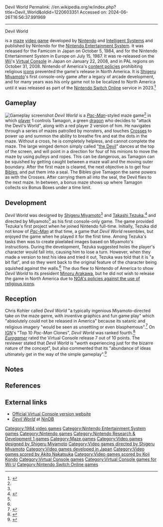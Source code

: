 Devil World
Permalink: //en.wikipedia.org/w/index.php?title=Devil_World&oldid=1220603351
Accessed on: 2024-06-26T16:56:37.991969



------
Devil World
{{for|the unrelated 1987 arcade game by Konami|Dark Adventure}}
{{Infobox video game
| image = DevilWorldBoxart.jpg
| caption = European box art
| developer = [[Nintendo Research & Development 1|Nintendo R&D1]]<br>[[Intelligent Systems]]
| publisher = [[Nintendo]]
| series = 
| engine = 
| platforms = [[Nintendo Entertainment System]]
| released = {{Video game release|JP|October 5, 1984<ref name="Copyright">{{cite web |title=Devil world (FCS) (Registration Number PA0000624019) |url=https://cocatalog.loc.gov |website=[[United States Copyright Office]] |access-date= 5 June 2021}}</ref>|EU|July 15, 1987<ref>{{cite magazine |title=Retro Diary |magazine=[[Retro Gamer]] |publisher=[[Imagine Publishing]] |location=[[Bournemouth]] |issue=104 |date=July 2012 |page=13 |issn=1742-3155 |oclc=489477015}}</ref>}}
| genre = [[Maze video game|Maze]]
| modes = [[Single-player]], [[Multiplayer video game|multiplayer]]
| director = [[Shigeru Miyamoto]]
| producer = 
| designer = Shigeru Miyamoto<ref name="iwataasks" />{{rp|4}}<br />[[Takashi Tezuka]]<ref name="iwataasks" />{{rp|3, 4}}
| programmer = 
| artist = 
| writer = 
| composer = [[Koji Kondo]]<ref name="music">{{cite AV media notes |url=http://vgmdb.net/album/404 |title=Famicom 20th Anniversary Original Sound Tracks Vol. 1 |year=2004 |publisher=Scitron Digital Contents Inc.}}</ref><br />[[Akito Nakatsuka]]<ref name="music" />
| title = Devil World
}}

{{Nihongo foot|'''''Devil World'''''|デビルワールド|Debiru Wārudo|group=lower-alpha|lead=yes}} is a [[List of maze video games|maze]] [[video game]] developed by [[Nintendo]] and [[Intelligent Systems]] and published by Nintendo for the [[Nintendo Entertainment System]]. It was released for the Famicom in Japan on October 5, 1984, and for the Nintendo Entertainment System in Europe on July 15, 1987. It was re-released on the [[Wii]]'s [[Virtual Console]] in Japan on January 22, 2008, and in PAL regions on October 31, 2008. Nintendo of America's [[Nintendo#Content guidelines|content policies]] prohibiting religious [[icon]]s prevented the game's release in North America. It is [[Shigeru Miyamoto]]'s first console-only game after a legacy of arcade development, and for many years was his only game not to be localized to North America until it was released as part of the [[Nintendo Switch Online]] service in 2023.<ref>{{cite web |title=Nintendo Expands Switch Online's NES & Game Boy Library with Three More Classics |url=https://www.nintendolife.com/news/2023/10/nintendo-expands-switch-onlines-nes-and-game-boy-library-with-three-more-classics |website=Nintendo Life |access-date= 31 October 2023}}</ref>

== Gameplay ==
[[File:Devil World screenshot.png|thumb|left|Gameplay screenshot]]
''Devil World'' is a ''[[Pac-Man]]''-styled maze game<ref name="Power-Up"/>{{rp|232}} in which  [[Player (game)|player]] 1 controls Tamagon, a green [[dragon]] who decides to "attack the Devil's World", along with a red player 2 version of him. He navigates through a series of mazes patrolled by monsters, and touches [[Christian cross|Cross]]es to power up and summon the ability to breathe fire and eat the dots in the maze. Without a cross, he is completely helpless, and cannot complete the maze. The large winged demon simply called "[[Devil|the Devil]]" dances at the top of the screen, and will point in a direction for four of his minions to move the maze by using pulleys and ropes. This can be dangerous, as Tamagon can be squished by getting caught between a maze wall and the moving outer boundary. After the first maze is cleared, the next objective is to get four [[Bible]]s, and put them into a seal. The Bibles give Tamagon the same powers as with the Crosses. After carrying them all into the seal, the Devil flies to the next maze. In between, a bonus maze shows up where Tamagon collects six Bonus Boxes under a time limit.

== Development ==
''Devil World'' was designed by [[Shigeru Miyamoto]]<ref name=iwataasks/>{{rp|4}} and [[Takashi Tezuka]],<ref name="iwataasks">{{cite interview|first1=Toshihiko|last1=Nakago|first2=Takashi|last2=Tezuka|interviewer-first=Satoru|interviewer-last=Iwata|interviewer-link=Satoru Iwata|publisher=Nintendo|date=November 13, 2009|url=http://iwataasks.nintendo.com/interviews/#/wii/nsmb/1/0/|title=New Super Mario Bros.: Volume 2|series=Iwata Asks|access-date=August 22, 2020}}</ref>{{rp|3, 4}} and directed by Miyamoto<ref name="Power-Up"/>{{rp|232}} as his first console-only game. The game provided Tezuka's first project when he joined Nintendo full-time. Initially, Tezuka did not know of ''[[Pac-Man]]'' at that time, a game that ''Devil World'' resembles, but enjoyed the game when he played it for the first time. Among Tezuka's tasks then was to create pixelated images based on Miyamoto's instructions. During the development, Tezuka suggested holes the player's character would fall into, causing him to lose a turn. However, when they made a version to test his idea and tried it out, Tezuka was told that it is "a bit flat", and so they went back to the original feature of the character being squished against the walls.<ref name=iwataasks/>{{rp|3}} The duo flew to Nintendo of America to show ''Devil World'' to its president [[Minoru Arakawa]], but he did not wish to release the game in North America due to [[Nintendo#Content guidelines|NOA's policies against the use of religious icons]].

== Reception ==
Chris Kohler called ''Devil World'' "a typically ingenious Miyamoto-directed take on the maze genre, with inventive graphics and fun game play" which "absolutely could not be released in America" because its satanic and religious imagery "would be seen as unsettling or even blasphemous".<ref name="Power-Up">{{cite book| first=Chris | last=Kohler |year=2005|title=Power-Up: How Japanese Video Games Gave the World an Extra Life|publisher=[[BradyGames]]|isbn=0-7440-0424-1|url=https://books.google.com/books?id=auMTAQAAIAAJ|access-date=July 16, 2019}}</ref>{{rp|231–232}} On [[IGN]]'s "Top 10 ''Pac-Man'' Clones", ''Devil World'' was ranked fourth.<ref>{{cite web|url=http://uk.retro.ign.com/articles/855/855043p1.html|title=Top 10 Pac-Man Clones|author=Levi Buchanan|publisher=IGN|date=2008-03-04|access-date=2010-04-27}}</ref> ''[[Eurogamer]]'' rated the Virtual Console release 7 out of 10 points. The reviewer stated that ''Devil World'' is "worth experiencing just for the bizarre nature of the concept", but also commented that its "abundance of ideas ultimately get in the way of the simple gameplay".<ref>{{cite web|url=http://www.eurogamer.net/articles/virtual-console-roundup_8_9?page=2|title=Virtual Console Roundup|author=Dan Whitehead|publisher=[[Eurogamer]]|date=2008-11-17|access-date=2010-04-28}}</ref>

== Notes ==
{{Notelist}}

== References ==
{{reflist}}

== External links ==
*[https://www.nintendo.co.jp/wii/vc/vc_dw/index.html Official Virtual Console version website] {{in lang|ja}}
*[https://web.archive.org/web/20100624074108/http://www.nindb.net/game/devil-world.html ''Devil World''] at [http://www.nindb.net/ NinDB]

{{Portal bar|1980s|Japan|Video games}}
{{Shigeru Miyamoto}}
{{Intelligent Systems}}

[[Category:1984 video games]]
[[Category:Nintendo Entertainment System games]]
[[Category:Nintendo games]]
[[Category:Nintendo Research & Development 1 games]]
[[Category:Maze games]]
[[Category:Video games designed by Shigeru Miyamoto]]
[[Category:Video games directed by Shigeru Miyamoto]]
[[Category:Video games developed in Japan]]
[[Category:Video games scored by Akito Nakatsuka]]
[[Category:Video games scored by Koji Kondo]]
[[Category:Virtual Console games]]
[[Category:Virtual Console games for Wii U]]
[[Category:Nintendo Switch Online games]]